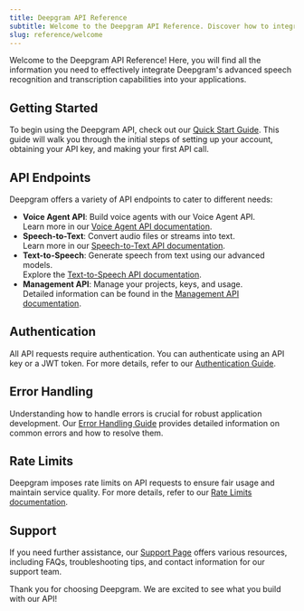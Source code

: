 ```yaml
---
title: Deepgram API Reference
subtitle: Welcome to the Deepgram API Reference. Discover how to integrate and utilise our powerful speech recognition and transcription services.
slug: reference/welcome
---
```


Welcome to the Deepgram API Reference! Here, you will find all the information you need to effectively integrate Deepgram's advanced speech recognition and transcription capabilities into your applications.

## Getting Started

To begin using the Deepgram API, check out our [Quick Start Guide](quick-start-guide). This guide will walk you through the initial steps of setting up your account, obtaining your API key, and making your first API call.

## API Endpoints

Deepgram offers a variety of API endpoints to cater to different needs:

- **Voice Agent API**: Build voice agents with our Voice Agent API.<br />Learn more in our [Voice Agent API documentation](/api/voice-agent/agent).
- **Speech-to-Text**: Convert audio files or streams into text.<br />Learn more in our [Speech-to-Text API documentation](/api/speech-to-text/listen).
- **Text-to-Speech**: Generate speech from text using our advanced models.<br />Explore the [Text-to-Speech API documentation](/api/text-to-speech/speak).
- **Management API**: Manage your projects, keys, and usage.<br />Detailed information can be found in the [Management API documentation](/api/management/models/list).

## Authentication

All API requests require authentication. You can authenticate using an API key or a JWT token. For more details, refer to our [Authentication Guide](authentication.mdx).

## Error Handling

Understanding how to handle errors is crucial for robust application development. Our [Error Handling Guide](errors.mdx) provides detailed information on common errors and how to resolve them.

## Rate Limits

Deepgram imposes rate limits on API requests to ensure fair usage and maintain service quality. For more details, refer to our [Rate Limits documentation](rate-limits.mdx).

## Support

If you need further assistance, our [Support Page](support) offers various resources, including FAQs, troubleshooting tips, and contact information for our support team.

Thank you for choosing Deepgram. We are excited to see what you build with our API!
